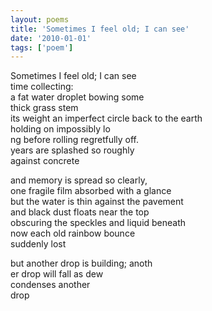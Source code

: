 ```yaml
---
layout: poems
title: 'Sometimes I feel old; I can see'
date: '2010-01-01'
tags: ['poem']
---
```


Sometimes I feel old; I can see\
time collecting:\
<in></in>a fat water droplet bowing some\
<in></in>thick grass stem\
<in></in><in></in> its weight an imperfect circle back to the earth\
<in></in>holding on impossibly lo\
<in></in>ng before rolling regretfully off.\
years are splashed so roughly\
against concrete

and memory is spread so clearly,\
one fragile film absorbed with a glance\
<in></in>but the water is thin against the pavement\
<in></in>and black dust floats near the top\
<in></in><in></in> obscuring the speckles and liquid beneath\
now each old rainbow bounce\
suddenly lost

but another drop is building; anoth\
er drop will fall as dew\
condenses another\
drop
